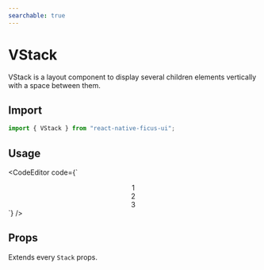 ```yaml
---
searchable: true
---
```



# VStack

VStack is a layout component to display several children elements vertically with a space between them.

## Import

```js
import { VStack } from "react-native-ficus-ui";
```

## Usage

<CodeEditor code={`<VStack spacing={10}>
  <Center w={40} h={40} bg="yellow.200">
    <Text color="black">1</Text>
  </Center>
  <Center w={40} h={40} bg="red.200">
    <Text color="black">2</Text>
  </Center>
  <Center w={40} h={40} bg="pink.200">
    <Text color="black">3</Text>
  </Center>
</VStack>`} />

## Props

Extends every `Stack` props.
